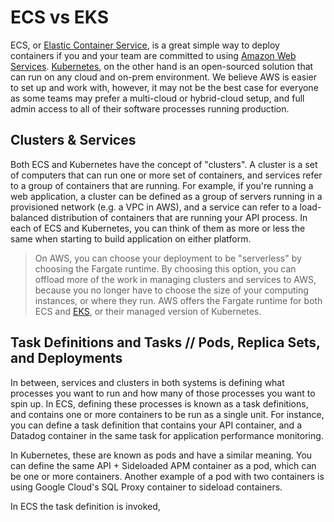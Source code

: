 <PublicLayout>

# ECS vs EKS

ECS, or [Elastic Container Service](https://aws.amazon.com/ecs/), is a great
simple way to deploy containers if you and your team are committed to using
[Amazon Web Services](https://www.aws.amazon.com).
[Kubernetes](https://www.kubernetes.io), on the other hand is an open-sourced
solution that can run on any cloud and on-prem environment. We believe AWS is
easier to set up and work with, however, it may not be the best case for
everyone as some teams may prefer a multi-cloud or hybrid-cloud setup, and
full admin access to all of their software processes running production.

## Clusters & Services

Both ECS and Kubernetes have the concept of "clusters". A cluster is a set of
computers that can run one or more set of containers, and services refer to a
group of containers that are running. For example, if you're running a web
application, a cluster can be defined as a group of servers running in a
provisioned network (e.g. a VPC in AWS), and a service can refer to a
load-balanced distribution of containers that are running your API process.
In each of ECS and Kubernetes, you can think of them as more or less the same
when starting to build application on either platform.

> On AWS, you can choose your deployment to be "serverless" by choosing the
> Fargate runtime. By choosing this option, you can offload more of the work
> in managing clusters and services to AWS, because you no longer have to
> choose the size of your computing instances, or where they run. AWS offers
> the Fargate runtime for both ECS and [EKS](https://aws.amazon.com/eks), or
> their managed version of Kubernetes.

## Task Definitions and Tasks // Pods, Replica Sets, and Deployments

In between, services and clusters in both systems is defining what processes
you want to run and how many of those processes you want to spin up. In ECS,
defining these processes is known as a task definitions, and contains one or
more containers to be run as a single unit. For instance, you can define a
task definition that contains your API container, and a Datadog container in
the same task for application performance monitoring.

In Kubernetes, these are known as pods and have a similar meaning. You can
define the same API + Sideloaded APM container as a pod, which can be one or
more containers. Another example of a pod with two containers is using Google
Cloud's SQL Proxy container to sideload containers.

In ECS the task definition is invoked,

</PublicLayout>
